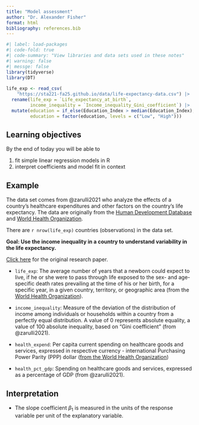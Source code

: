 ```yaml
---
title: "Model assessment"
author: "Dr. Alexander Fisher"
format: html
bibliography: references.bib
---
```


```r
#| label: load-packages
#| code-fold: true
#| code-summary: "View libraries and data sets used in these notes"
#| warning: false
#| messge: false
library(tidyverse)
library(DT)
 
life_exp <- read_csv(
    "https://sta221-fa25.github.io/data/life-expectancy-data.csv") |> 
  rename(life_exp = `Life_expectancy_at_birth`, 
         income_inequality = `Income_inequality_Gini_coefficient`) |>
  mutate(education = if_else(Education_Index > median(Education_Index), "High", "Low"), 
         education = factor(education, levels = c("Low", "High")))
```

## Learning objectives

By the end of today you will be able to

1. fit simple linear regression models in R
2. interpret coefficients and model fit in context

## Example 

The data set comes from @zarulli2021 who analyze the effects of a country's healthcare expenditures and other factors on the country's life expectancy. The data are originally from the [Human Development Database](http://hdr.undp.org/en/data) and [World Health Organization](https://apps.who.int/nha/database/).

There are `r nrow(life_exp)` countries (observations) in the data set.

**Goal: Use the income inequality in a country to understand variability in the life expectancy.**

::: aside
[Click here](https://journals.plos.org/plosone/article?id=10.1371/journal.pone.0253450) for the original research paper.
:::


-   `life_exp`: The average number of years that a newborn could expect to live, if he or she were to pass through life exposed to the sex- and age-specific death rates prevailing at the time of his or her birth, for a specific year, in a given country, territory, or geographic area (from the [World Health Organization](https://www.who.int/data/gho/indicator-metadata-registry/imr-details/65#:~:text=Definition%3A,%2C%20territory%2C%20or%20geographic%20area.)).

-   `income_inequality`: Measure of the deviation of the distribution of income among individuals or households within a country from a perfectly equal distribution. A value of 0 represents absolute equality, a value of 100 absolute inequality, based on "Gini coefficient" (from @zarulli2021).

-   `health_expend`: Per capita current spending on healthcare goods and services, expressed in respective currency - international Purchasing Power Parity (PPP) dollar ([from the World Health Organization](https://www.who.int/data/gho/indicator-metadata-registry/imr-details/4952))

-   `health_pct_gdp`: Spending on healthcare goods and services, expressed as a percentage of GDP (from @zarulli2021).


## Interpretation

- The slope coefficient $\beta_1$ is measured in the units of the
response variable per unit of the explanatory variable.